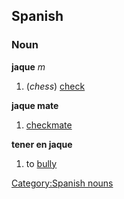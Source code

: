 == Spanish == 
=== Noun === 
'''jaque''' ''m'' 
# (''chess'') [[check]] 
'''jaque mate'''
# [[checkmate]]
'''tener en jaque'''
# to [[bully]]
[[Category:Spanish nouns]]